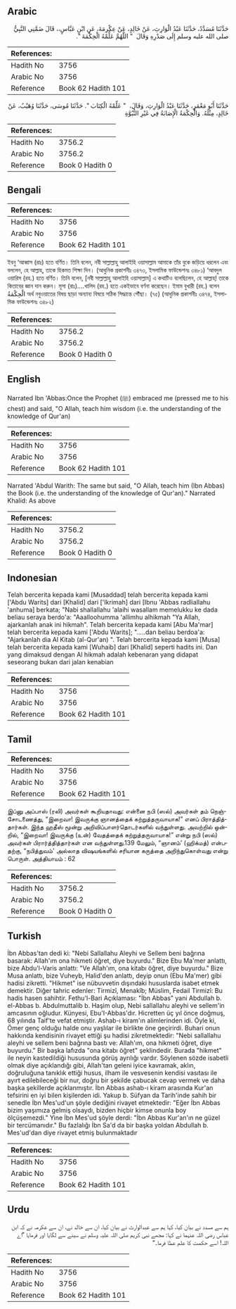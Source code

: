 ## Arabic


<div dir="rtl" lang="ar" style={{fontSize:'larger',backgroundColor:'#f8f9fa',padding:20}}>
حَدَّثَنَا مُسَدَّدٌ، حَدَّثَنَا عَبْدُ الْوَارِثِ، عَنْ خَالِدٍ، عَنْ عِكْرِمَةَ، عَنِ ابْنِ عَبَّاسٍ،، قَالَ ضَمَّنِي النَّبِيُّ صلى الله عليه وسلم إِلَى صَدْرِهِ وَقَالَ ‏ "‏ اللَّهُمَّ عَلِّمْهُ الْحِكْمَةَ ‏"‏‏.‏
</div>
<div style={{backgroundColor:'#f8f9fa',padding:20, marginBottom: 10}}><table> <thead> <tr> <th>References:</th> <th></th> </tr> </thead> <tbody><tr><td>Hadith No</td><td>3756</td></tr><tr><td>Arabic No</td><td>3756</td></tr><tr><td>Reference</td><td>Book 62 Hadith 101</td></tr></tbody></table></div>


<div dir="rtl" lang="ar" style={{fontSize:'larger',backgroundColor:'#f8f9fa',padding:20}}>
حَدَّثَنَا أَبُو مَعْمَرٍ، حَدَّثَنَا عَبْدُ الْوَارِثِ، وَقَالَ، ‏ "‏ عَلِّمْهُ الْكِتَابَ ‏"‏‏.‏ حَدَّثَنَا مُوسَى، حَدَّثَنَا وُهَيْبٌ، عَنْ خَالِدٍ، مِثْلَهُ‏.‏ وَالْحِكْمَةُ الْإِصَابَةُ فِي غَيْرِ النُّبُوَّةِ
</div>
<div style={{backgroundColor:'#f8f9fa',padding:20, marginBottom: 10}}><table> <thead> <tr> <th>References:</th> <th></th> </tr> </thead> <tbody><tr><td>Hadith No</td><td>3756.2</td></tr><tr><td>Arabic No</td><td>3756.2</td></tr><tr><td>Reference</td><td>Book 0 Hadith 0</td></tr></tbody></table></div>

## Bengali


<div dir="ltr" lang="bn" style={{fontSize:'larger',backgroundColor:'#f8f9fa',padding:20}}>

</div>
<div style={{backgroundColor:'#f8f9fa',padding:20, marginBottom: 10}}><table> <thead> <tr> <th>References:</th> <th></th> </tr> </thead> <tbody><tr><td>Hadith No</td><td>3756</td></tr><tr><td>Arabic No</td><td>3756</td></tr><tr><td>Reference</td><td>Book 62 Hadith 101</td></tr></tbody></table></div>


<div dir="ltr" lang="bn" style={{fontSize:'larger',backgroundColor:'#f8f9fa',padding:20}}>
ইবনু ‘আব্বাস (রাঃ) হতে বর্ণিত। তিনি বলেন, নবী সাল্লাল্লাহু আলাইহি ওয়াসাল্লাম আমাকে তাঁর বুকে জড়িয়ে ধরলেন এবং বললেন, হে আল্লাহ্, তাকে হিকমত শিক্ষা দিন। (আধুনিক প্রকাশনীঃ ৩৪৭৩, ইসলামিক ফাউন্ডেশনঃ ৩৪৮১) ‘আবদুল ওয়ারিস (রহ.) হতে বর্ণিত। তিনি বলেন, [নবী সাল্লাল্লাহু আলাইহি ওয়াসাল্লাম] এ কথাটিও বলেছিলেন, হে আল্লাহ্! তাকে কিতাবের জ্ঞান দান করুন। মূসা (রাঃ)....খালিদ (রহ.) হতে একইভাবে বর্ণনা করেছেন। ইমাম বুখারী (রহ.) বলেন الْحِكْمَةُ অর্থ নবুওয়াতের বিষয় ছাড়া অন্যান্য বিষয়ে সঠিক সিদ্ধান্তে পৌঁছা। (৭৫) (আধুনিক প্রকাশনীঃ ৩৪৭৪, ইসলামিক ফাউন্ডেশনঃ ৩৪৮২)
</div>
<div style={{backgroundColor:'#f8f9fa',padding:20, marginBottom: 10}}><table> <thead> <tr> <th>References:</th> <th></th> </tr> </thead> <tbody><tr><td>Hadith No</td><td>3756.2</td></tr><tr><td>Arabic No</td><td>3756.2</td></tr><tr><td>Reference</td><td>Book 0 Hadith 0</td></tr></tbody></table></div>

## English


<div dir="ltr" lang="en" style={{fontSize:'larger',backgroundColor:'#f8f9fa',padding:20}}>
Narrated Ibn 'Abbas:Once the Prophet (ﷺ) embraced me (pressed me to his chest) and said, "O Allah, teach him wisdom (i.e. the understanding of the knowledge of Qur'an)
</div>
<div style={{backgroundColor:'#f8f9fa',padding:20, marginBottom: 10}}><table> <thead> <tr> <th>References:</th> <th></th> </tr> </thead> <tbody><tr><td>Hadith No</td><td>3756</td></tr><tr><td>Arabic No</td><td>3756</td></tr><tr><td>Reference</td><td>Book 62 Hadith 101</td></tr></tbody></table></div>


<div dir="ltr" lang="en" style={{fontSize:'larger',backgroundColor:'#f8f9fa',padding:20}}>
Narrated 'Abdul Warith: The same but said, "O Allah, teach him (Ibn Abbas) the Book (i.e. the understanding of the knowledge of Qur'an)." Narrated Khalid: As above
</div>
<div style={{backgroundColor:'#f8f9fa',padding:20, marginBottom: 10}}><table> <thead> <tr> <th>References:</th> <th></th> </tr> </thead> <tbody><tr><td>Hadith No</td><td>3756.2</td></tr><tr><td>Arabic No</td><td>3756.2</td></tr><tr><td>Reference</td><td>Book 0 Hadith 0</td></tr></tbody></table></div>

## Indonesian


<div dir="ltr" lang="id" style={{fontSize:'larger',backgroundColor:'#f8f9fa',padding:20}}>
Telah bercerita kepada kami [Musaddad] telah bercerita kepada kami ['Abdu Warits] dari [Khalid] dari ['Ikrimah] dari [Ibnu 'Abbas radliallahu 'anhuma] berkata; "Nabi shallallahu 'alaihi wasallam memelukku ke dada beliau seraya berdo'a: "Aaalloohumma 'allimhu alhikmah "Ya Allah, ajarkanlah anak ini hikmah". Telah bercerita kepada kami [Abu Ma'mar] telah bercerita kepada kami ['Abdu Warits]; ".....dan beliau berdoa'a: "Ajarkanlah dia Al Kitab (al-Qur'an) ". Telah bercerita kepada kami [Musa] telah bercerita kepada kami [Wuhaib] dari [Khalid] seperti hadits ini. Dan yang dimaksud dengan Al hikmah adalah kebenaran yang didapat seseorang bukan dari jalan kenabian
</div>
<div style={{backgroundColor:'#f8f9fa',padding:20, marginBottom: 10}}><table> <thead> <tr> <th>References:</th> <th></th> </tr> </thead> <tbody><tr><td>Hadith No</td><td>3756</td></tr><tr><td>Arabic No</td><td>3756</td></tr><tr><td>Reference</td><td>Book 62 Hadith 101</td></tr></tbody></table></div>

## Tamil


<div dir="ltr" lang="ta" style={{fontSize:'larger',backgroundColor:'#f8f9fa',padding:20}}>

</div>
<div style={{backgroundColor:'#f8f9fa',padding:20, marginBottom: 10}}><table> <thead> <tr> <th>References:</th> <th></th> </tr> </thead> <tbody><tr><td>Hadith No</td><td>3756</td></tr><tr><td>Arabic No</td><td>3756</td></tr><tr><td>Reference</td><td>Book 62 Hadith 101</td></tr></tbody></table></div>


<div dir="ltr" lang="ta" style={{fontSize:'larger',backgroundColor:'#f8f9fa',padding:20}}>
இப்னு அப்பாஸ் (ரலி) அவர்கள் கூறியதாவது: என்னை நபி (ஸல்) அவர்கள் தம் நெஞ்சோடணைத்து, “இறைவா! இவருக்கு ஞானத்தைக் கற்றுத்தருவாயாக!” எனப் பிராத்தித்தார்கள். இந்த ஹதீஸ் மூன்று அறிவிப்பாளர்தொடர்களில் வந்துள்ளது. அவற்றில் ஒன்றில், “இறைவா! இவருக்கு (உன்) வேதத்தைக் கற்றுத்தருவாயாக!” என்று நபி (ஸல்) அவர்கள் பிரார்த்தித்தார்கள் என வந்துள்ளது.139 மேலும், “ஞானம்' (ஹிக்மத்) என்பதற்கு, “நபித்துவம்' அல்லாத விஷயங்களில் சரியான கருத்தை அறிந்துகொள்வது என்று பொருள். அத்தியாயம் : 62
</div>
<div style={{backgroundColor:'#f8f9fa',padding:20, marginBottom: 10}}><table> <thead> <tr> <th>References:</th> <th></th> </tr> </thead> <tbody><tr><td>Hadith No</td><td>3756.2</td></tr><tr><td>Arabic No</td><td>3756.2</td></tr><tr><td>Reference</td><td>Book 0 Hadith 0</td></tr></tbody></table></div>

## Turkish


<div dir="ltr" lang="tr" style={{fontSize:'larger',backgroundColor:'#f8f9fa',padding:20}}>
İbn Abbas'tan dedi ki: "Nebi Sallallahu Aleyhi ve Sellem beni bağrına basarak: Allah'ım ona hikmeti öğret, diye buyurdu." Bize Ebu Ma'mer anlattı, bize Abdu'l-Varis anlattı: "Ve Allah'ım, ona kitabı öğret, diye buyurdu." Bize Musa anlattı, bize Vuheyb, Halid'den anlattı, deyip onun (Ebu Ma'mer) gibi hadisi zikretti. "Hikmet" ise nübuvvetin dışındaki hususlarda isabet etmek demektir. Diğer tahric edenler: Tirmizî, Menakîb; Müslim, Fedail Tirmizî: Bu hadis hasen sahihtir. Fethu'l-Bari Açıklaması: "İbn Abbas" yani Abdullah b. el-Abbas b. Abdulmuttalib b. Haşim olup, Nebi sallallahu aleyhi ve sellem'in amcasının oğludur. Künyesi, Ebu'I-Abbas'dır. Hicretten üç yıl önce doğmuş, 68 yılında Taif'te vefat etmiştir. Ashab-ı kiram'ın alimlerinden idi. Öyle ki, Ömer genç olduğu halde onu yaşlılar ile birlikte öne geçirirdi. Buhari onun hakkında kendisinin rivayet ettiği şu hadisi zikretmektedir: "Nebi sallallahu aleyhi ve sellem beni bağrına bastı ve: Allah'ım, ona hikmeti öğret, diye buyurdu." Bir başka lafızda "ona kitabı öğret" şeklindedir. Burada "hikmet" ile neyin kastedildiği hususunda görüş ayrılığı vardır. Söylenen sözde isabetli olmak diye açıklandığı gibi, Allah'tan geleni iyice kavramak, aklın, doğruluğuna tanıklık ettiği husus, ilham ile vesvesenin kendisi vasıtası ile ayırt edilebileceği bir nur, doğru bir şekilde çabucak cevap vermek ve daha başka şekillerde açıklanmıştır. İbn Abbas ashab-ı kiram arasında Kur'an tefsirini en iyi bilen kişilerden idi. Yakup b. Süfyan da Tarih'inde sahih bir senedIe İbn Mes'ud'un şöyle dediğini rivayet etmektedir: "Eğer İbn Abbas bizim yaşımıza gelmiş olsaydı, bizden hiçbir kimse onunla boy ölçüşemezdi." Yine İbn Mes'ud şöyle derdi: "İbn Abbas Kur'an'ın ne güzel bir tercümanıdır." Bu fazlalığı İbn Sa'd da bir başka yoldan Abdullah b. Mes'ud'dan diye rivayet etmiş bulunmaktadır
</div>
<div style={{backgroundColor:'#f8f9fa',padding:20, marginBottom: 10}}><table> <thead> <tr> <th>References:</th> <th></th> </tr> </thead> <tbody><tr><td>Hadith No</td><td>3756</td></tr><tr><td>Arabic No</td><td>3756</td></tr><tr><td>Reference</td><td>Book 62 Hadith 101</td></tr></tbody></table></div>

## Urdu


<div dir="rtl" lang="ur" style={{fontSize:'larger',backgroundColor:'#f8f9fa',padding:20}}>
ہم سے مسدد نے بیان کیا، کہا ہم سے عبدالوارث نے بیان کیا، ان سے خالد نے، ان سے عکرمہ نے کہ ابن عباس رضی اللہ عنہما نے کہا: مجھے نبی کریم صلی اللہ علیہ وسلم نے سینے سے لگایا اور فرمایا ”اے اللہ! اسے حکمت کا علم عطا فرما۔“
</div>
<div style={{backgroundColor:'#f8f9fa',padding:20, marginBottom: 10}}><table> <thead> <tr> <th>References:</th> <th></th> </tr> </thead> <tbody><tr><td>Hadith No</td><td>3756</td></tr><tr><td>Arabic No</td><td>3756</td></tr><tr><td>Reference</td><td>Book 62 Hadith 101</td></tr></tbody></table></div>